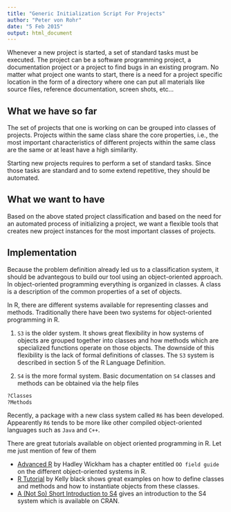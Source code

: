 ```yaml
---
title: "Generic Initialization Script For Projects"
author: "Peter von Rohr"
date: "5 Feb 2015"
output: html_document
---
```


Whenever a new project is started, a set of standard tasks must be executed. The project can be a software programming project, a documentation project or a project to find bugs in an existing program. No matter what project one wants to start, there is a need for a project specific location in the form of a directory where one can put all materials like source files, reference documentation, screen shots, etc...


## What we have so far
The set of projects that one is working on can be grouped into classes of projects. Projects within the same class share the core properties, i.e., the most important characteristics of different projects within the same class are the same or at least have a high similarity. 

Starting new projects requires to perform a set of standard tasks. Since those tasks are standard and to some extend repetitive, they should be automated.

## What we want to have
Based on the above stated project classification and based on the need for an automated process of initializing a project, we want a flexible tools that creates new project instances for the most important classes of projects. 


## Implementation
Because the problem definition already led us to a classification system, it should be advantegous to build our tool using an object-oriented approach. In object-oriented programming everything is organized in classes. A class is a description of the common properties of a set of objects. 

In R, there are different systems available for representing classes and methods. Traditionally there have been two systems for object-oriented programming in R. 

1. `S3` is the older system. It shows great flexibility in how systems of objects are grouped together into classes and how methods which are specialized functions operate on those objects. The downside of this flexibility is the lack of formal definitions of classes. The `S3` system is described in section 5 of the R Language Definition. 

2. `S4` is the more formal system. Basic documentation on `S4` classes and methods can be obtained via the help files

```r
?Classes
?Methods
```

Recently, a package with a new class system called `R6` has been developed. Appearently `R6` tends to be more like other compiled object-oriented languages such as `Java` and `C++`. 

There are great tutorials available on object oriented programming in R. Let me just mention of few of them

* [Advanced R](http://adv-r.had.co.nz/OO-essentials.html) by Hadley Wickham has a chapter entitled `OO field guide` on the different object-oriented systems in R.
* [R Tutorial](http://www.cyclismo.org/tutorial/R/index.html) by Kelly black shows great examples on how to define classes and methods and how to instantiate objects from these classes. 
* [A (Not So) Short Introduction to S4](http://cran.r-project.org/doc/contrib/Genolini-S4tutorialV0-5en.pdf) gives an introduction to the S4 system which is available on CRAN. 





